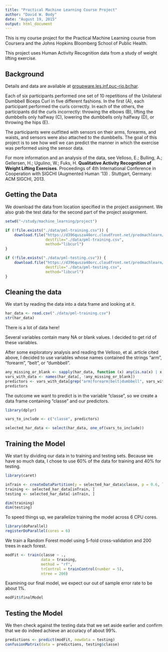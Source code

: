 ```yaml
---
title: "Practical Machine Learning Course Project"
author: "David W. Body"
date: "August 19, 2015"
output: html_document
---
```


This is my course project for the Practical Machine Learning course from Coursera and the Johns Hopkins Bloomberg School of Public Health.

This project uses Human Activity Recognition data from a study of weight lifting exercise.

## Background

Details and data are available at [groupware.les.inf.puc-rio.br/har](http://groupware.les.inf.puc-rio.br/har).

Each of six participants performed one set of 10 repetitions of the Unilateral Dumbbell Biceps Curl in five different fashions. In the first (A), each participant performed the curls correctly. In each of the others, the participants did the curls incorrectly: throwing the elbows (B), lifting the dumbbells only halfway (C), lowering the dumbbells only halfway (D), or throwing the hips (E).

The participants were outfitted with sensors on their arms, forearms, and waists, and sensors were also attached to the dumbbells. The goal of this project is to see how well we can predict the manner in which the exercise was performed using the sensor data.

For more information and an analysis of the data, see Velloso, E.; Bulling, A.; Gellersen, H.; Ugulino, W.; Fuks, H. **Qualitative Activity Recognition of Weight Lifting Exercises**. Proceedings of 4th International Conference in Cooperation with SIGCHI (Augmented Human '13) . Stuttgart, Germany: ACM SIGCHI, 2013.

## Getting the Data

We download the data from location specified in the project assignment. We also grab the test data for the second part of the project assignment.

```r
setwd("~/study/machine_learning/project")

if (!file.exists("./data/pml-training.csv")) {
    download.file("https://d396qusza40orc.cloudfront.net/predmachlearn/pml-training.csv", 
                  destfile="./data/pml-training.csv", 
                  method="libcurl")
}

if (!file.exists("./data/pml-testing.csv")) {
    download.file("https://d396qusza40orc.cloudfront.net/predmachlearn/pml-testing.csv", 
                  destfile="./data/pml-testing.csv", 
                  method="libcurl")
}
```

## Cleaning the data

We start by reading the data into a data frame and looking at it.

```r
har_data <- read.csv("./data/pml-training.csv")
str(har_data)
```

There is a lot of data here!

Several variables contain many NA or blank values. I decided to get rid of these variables.

After some exploratory analysis and reading the Velloso, et al. article cited above, I decided to use variables whose names contained the strings "arm", "forearm", "belt", or "dumbbell".

```r
any_missing_or_blank <- sapply(har_data, function (x) any(is.na(x) | x == ""))
vars_with_data <- names(har_data[, !any_missing_or_blank])
predictors <- vars_with_data[grep("arm|forearm|belt|dumbbell", vars_with_data)]
predictors
```

The outcome we want to predict is in the variable "classe", so we create a data frame containing "classe" and our predictors.

```r
library(dplyr)

vars_to_include <- c("classe", predictors)

selected_har_data <- select(har_data, one_of(vars_to_include))
```

## Training the Model

We start by dividing our data in to training and testing sets. Because we have so much data, I chose to use 60% of the data for training and 40% for testing.

```r
library(caret)

inTrain <- createDataPartition(y = selected_har_data$classe, p = 0.6, list = FALSE)
training <- selected_har_data[inTrain, ]
testing <- selected_har_data[-inTrain, ]

dim(training)
dim(testing)
```

To speed things up, we parallelize training the model across 6 CPU cores.

```r
library(doParallel)
registerDoParallel(cores = 6)
```

We train a Random Forest model using 5-fold cross-validation and 200 trees in each forest.

```r
modFit <- train(classe ~ ., 
                data = training, 
                method = "rf", 
                trControl = trainControl(number = 5), 
                ntree = 200)
```

Examining our final model, we expect our out of sample error rate to be about 1%.

```r
modFit$finalModel
```

## Testing the Model

We then check against the testing data that we set aside earlier and confirm that we do indeed achieve an accuracy of about 99%.

```r
predictions <- predict(modFit, newdata = testing)
confusionMatrix(data = predictions, testing$classe)
```
